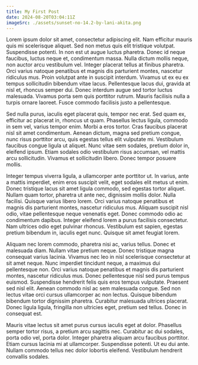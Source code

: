 ```yaml
---
title: My First Post
date: 2024-08-20T03:04:11Z
imageSrc: ./assets/sunset-no-14.2-by-lani-akita.png
---
```


Lorem ipsum dolor sit amet, consectetur adipiscing elit. Nam efficitur mauris quis mi scelerisque aliquet. Sed non metus quis elit tristique volutpat. Suspendisse potenti. In non est ut augue luctus pharetra. Donec id neque faucibus, luctus neque et, condimentum massa. Nulla dictum mollis neque, non auctor arcu vestibulum vel. Integer placerat tellus at finibus pharetra. Orci varius natoque penatibus et magnis dis parturient montes, nascetur ridiculus mus. Proin volutpat ante in suscipit interdum. Vivamus ut ex eu ex tempus sollicitudin bibendum vitae lacus. Pellentesque lacus dui, gravida at nisl et, rhoncus semper dui. Donec interdum augue sed tortor luctus malesuada. Vivamus porta sem quis porttitor rutrum. Mauris facilisis nulla a turpis ornare laoreet. Fusce commodo facilisis justo a pellentesque.

Sed nulla purus, iaculis eget placerat quis, tempor nec erat. Sed quam ex, efficitur ac placerat in, rhoncus ut quam. Phasellus lectus ligula, commodo in sem vel, varius tempor enim. Morbi a eros tortor. Cras faucibus placerat nisl sit amet condimentum. Aenean dictum, magna sed pretium congue, nunc risus porttitor arcu, quis egestas tellus elit vulputate mi. Vestibulum faucibus congue ligula ut aliquet. Nunc vitae sem sodales, pretium dolor in, eleifend ipsum. Etiam sodales odio vestibulum risus accumsan, vel mattis arcu sollicitudin. Vivamus et sollicitudin libero. Donec tempor posuere mollis.

Integer tempus viverra ligula, a ullamcorper ante porttitor ut. In varius, ante a mattis imperdiet, enim eros suscipit velit, eget sodales elit metus ut enim. Donec tristique lacus sit amet ligula commodo, sed egestas tortor aliquet. Nullam quam tortor, pharetra ut ante nec, dignissim mollis dolor. Nulla facilisi. Quisque varius libero lorem. Orci varius natoque penatibus et magnis dis parturient montes, nascetur ridiculus mus. Aliquam suscipit nisl odio, vitae pellentesque neque venenatis eget. Donec commodo odio ac condimentum dapibus. Integer eleifend lorem a purus facilisis consectetur. Nam ultrices odio eget pulvinar rhoncus. Vestibulum est sapien, egestas pretium bibendum in, iaculis eget nunc. Quisque sit amet feugiat lorem.

Aliquam nec lorem commodo, pharetra nisi ac, varius tellus. Donec et malesuada diam. Nullam vitae pretium neque. Donec tristique magna consequat varius lacinia. Vivamus nec leo in nisl scelerisque consectetur at sit amet neque. Nunc imperdiet tincidunt neque, a maximus dui pellentesque non. Orci varius natoque penatibus et magnis dis parturient montes, nascetur ridiculus mus. Donec pellentesque nisl sed purus tempus euismod. Suspendisse hendrerit felis quis eros tempus vulputate. Praesent sed nisl elit. Aenean commodo nisl ac sem malesuada congue. Sed non lectus vitae orci cursus ullamcorper ac non lectus. Quisque bibendum bibendum tortor dignissim pharetra. Curabitur malesuada ultrices placerat. Donec ligula ligula, fringilla non ultricies eget, pretium sed tellus. Donec in consequat est.

Mauris vitae lectus sit amet purus cursus iaculis eget at dolor. Phasellus semper tortor risus, a pretium arcu sagittis nec. Curabitur ac dui sodales, porta odio vel, porta dolor. Integer pharetra aliquam arcu faucibus porttitor. Etiam cursus lacinia mi at ullamcorper. Suspendisse potenti. Ut eu dui ante. Nullam commodo tellus nec dolor lobortis eleifend. Vestibulum hendrerit convallis sodales.
